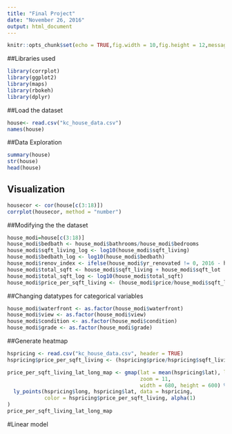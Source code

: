 ```yaml
---
title: "Final Project"
date: "November 26, 2016"
output: html_document
---
```


```r
knitr::opts_chunk$set(echo = TRUE,fig.width = 10,fig.height = 12,message = FALSE)
```

##Libraries used
```r
library(corrplot)
library(ggplot2)
library(maps)
library(rbokeh)
library(dplyr)
```


##Load the dataset
```r
house<- read.csv("kc_house_data.csv")
names(house)

```

##Data Exploration
```r
summary(house)
str(house)
head(house)
```


## Visualization

```r
housecor <- cor(house[c(3:18)])
corrplot(housecor, method = "number")
```

##Modifying the the dataset
```r
house_modi=house[c(3:18)]
house_modi$bedbath <- house_modi$bathrooms/house_modi$bedrooms
house_modi$sqft_living_log <- log10(house_modi$sqft_living)
house_modi$bedbath_log <- log10(house_modi$bedbath)
house_modi$renov_index <- ifelse(house_modi$yr_renovated != 0, 2016 - house_modi$yr_renovated, 2016 - house_modi$yr_built)
house_modi$total_sqft <- house_modi$sqft_living + house_modi$sqft_lot
house_modi$total_sqft_log <- log10(house_modi$total_sqft)
house_modi$price_per_sqft_living <- (house_modi$price/house_modi$sqft_living)
```

##Changing datatypes for categorical variables
```r
house_modi$waterfront <- as.factor(house_modi$waterfront)
house_modi$view <- as.factor(house_modi$view)
house_modi$condition <- as.factor(house_modi$condition)
house_modi$grade <- as.factor(house_modi$grade)
```

##Generate heatmap
```r
hspricing <- read.csv("kc_house_data.csv", header = TRUE)
hspricing$price_per_sqft_living <- (hspricing$price/hspricing$sqft_living)

price_per_sqft_living_lat_long_map <- gmap(lat = mean(hspricing$lat), lng = mean(hspricing$long), 
                                           zoom = 11,
                                           width = 680, height = 600) %>%
  ly_points(hspricing$long, hspricing$lat, data = hspricing, 
            color = hspricing$price_per_sqft_living, alpha(1)
)
price_per_sqft_living_lat_long_map
```


#Linear model
```r

```



